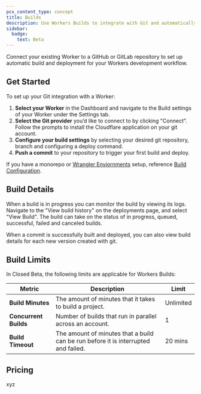 ```yaml
---
pcx_content_type: concept
title: Builds
description: Use Workers Builds to integrate with Git and automatically build and deploy your Worker when you merge a pull request
sidebar:
  badge:
    text: Beta
---
```


Connect your existing Worker to a GitHub or GitLab repository to set up automatic build and deployment for your Workers development workflow.

## Get Started

To set up your Git integration with a Worker:

1. **Select your Worker** in the Dashboard and navigate to the Build settings of your Worker under the Settings tab.
2. **Select the Git provider** you’d like to connect to by clicking "Connect". Follow the prompts to install the Cloudflare application on your git account.
3. **Configure your build settings** by selecting your desired git repository, branch and configuring a deploy command.
4. **Push a commit** to your repository to trigger your first build and deploy.

If you have a monorepo or [Wrangler Enviornments](/workers/wrangler/environments/) setup, reference [Build Configuration](/workers/ci-cd/builds/build-configuration).

## Build Details

When a build is in progress you can monitor the build by viewing its logs. Navigate to the "View build history" on the deployments page, and select "View Build". The build can take on the status of in progress, queued, successful, failed and canceled builds.

When a commit is successfully built and deployed, you can also view build details for each new version created with git.

## Build Limits

In Closed Beta, the following limits are applicable for Workers Builds:

| Metric                | Description                                                                        | Limit     |
| --------------------- | ---------------------------------------------------------------------------------- | --------- |
| **Build Minutes**     | The amount of minutes that it takes to build a project.                            | Unlimited |
| **Concurrent Builds** | Number of builds that run in parallel across an account.                           | 1         |
| **Build Timeout**     | The amount of minutes that a build can be run before it is interrupted and failed. | 20 mins   |

## Pricing

xyz

